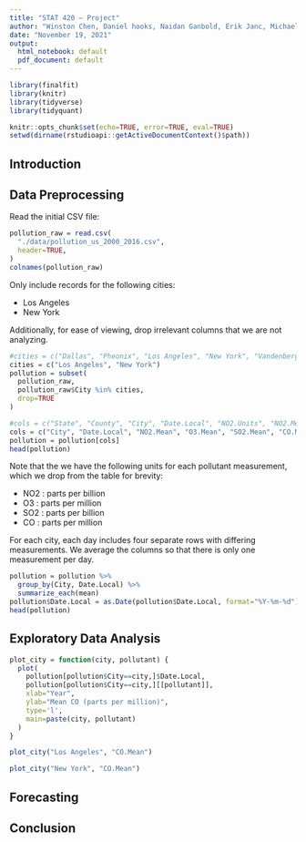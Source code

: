 ```yaml
---
title: "STAT 420 — Project"
author: "Winston Chen, Daniel hooks, Naidan Ganbold, Erik Janc, Michael Lee"
date: "November 19, 2021"
output:
  html_notebook: default
  pdf_document: default
---
```

```r
library(finalfit)
library(knitr)
library(tidyverse)
library(tidyquant)

knitr::opts_chunk$set(echo=TRUE, error=TRUE, eval=TRUE)
setwd(dirname(rstudioapi::getActiveDocumentContext()$path))
```
## Introduction

## Data Preprocessing
Read the initial CSV file:
```r
pollution_raw = read.csv(
  "./data/pollution_us_2000_2016.csv",
  header=TRUE,
)
colnames(pollution_raw)
```
Only include records for the following cities:

* Los Angeles
* New York

Additionally, for ease of viewing, drop irrelevant columns that we are not analyzing.
```r
#cities = c("Dallas", "Pheonix", "Los Angeles", "New York", "Vandenberg Air Force Base")
cities = c("Los Angeles", "New York")
pollution = subset(
  pollution_raw,
  pollution_raw$City %in% cities,
  drop=TRUE
)

#cols = c("State", "County", "City", "Date.Local", "NO2.Units", "NO2.Mean", "O3.Units", "O3.Mean", "SO2.Units", "SO2.Mean", "CO.Units", "CO.Mean")
cols = c("City", "Date.Local", "NO2.Mean", "O3.Mean", "SO2.Mean", "CO.Mean")
pollution = pollution[cols]
head(pollution)
```
Note that the we have the following units for each pollutant measurement, which we drop from the table for brevity:

* NO2 : parts per billion
* O3 : parts per million
* SO2 : parts per billion
* CO : parts per million

For each city, each day includes four separate rows with differing measurements. We average the columns so that there is only one measurement per day.
```r
pollution = pollution %>% 
  group_by(City, Date.Local) %>%
  summarize_each(mean)
pollution$Date.Local = as.Date(pollution$Date.Local, format="%Y-%m-%d")
head(pollution)
```

## Exploratory Data Analysis

```r
plot_city = function(city, pollutant) {
  plot(
    pollution[pollution$City==city,]$Date.Local,
    pollution[pollution$City==city,][[pollutant]],
    xlab="Year",
    ylab="Mean CO (parts per million)",
    type='l',
    main=paste(city, pollutant)
  )
}

plot_city("Los Angeles", "CO.Mean")
```
```r
plot_city("New York", "CO.Mean")
```

## Forecasting

## Conclusion